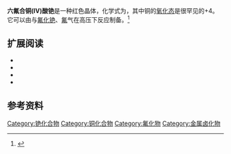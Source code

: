 {{Short description|Chemical compound with +4 oxidized copper}}
{{Chembox
<!-- Images -->
| ImageFile = CCs2CuF6.svg
| ImageSize = 
| ImageAlt = 
<!-- Names -->
| IUPACName = 
| OtherNames =
<!-- Sections -->
| Section1 = {{Chembox Identifiers
| CASNo = 43070-30-0
| CASNo_Ref = {{cascite|correct|CAS}}
| PubChem = 
| SMILES = [Cs+].[Cs+].F[Cu-2](F)(F)(F)(F)F
| StdInChI=1S/2Cs.Cu.6FH/h;;;6*1H/q2*+1;+4;;;;;;/p-6
| StdInChIKey=JSYFPWMRKBASLN-UHFFFAOYSA-H
  }}
| Section2 = {{Chembox Properties
|Cs=2|Cu=1|F=6
| Appearance =红橙色固体<ref>{{Cite book | title = Dictionary of Inorganic Compounds | url = https://archive.org/details/dictionaryofinor0004unse | page = 3100 | editor = Jane E. Macintyre | publisher = CRC Press | date = 1992 | isbn = 9780412301209}}</ref>
| Density = 
| MeltingPt = 
| BoilingPt = 
| Solubility = 
  }}
| Section3 = {{Chembox Hazards
| MainHazards = 
| FlashPt = 
| AutoignitionPt = 
  }}
}}
'''六氟合铜(IV)酸铯'''是一种红色晶体，化学式为{{chem|Cs|2|CuF|6}}，其中铜的[[氧化态|氧化态]]是很罕见的+4。它可以由{{chem|CsCuCl|3}}与[[氟化铯|氟化铯]]、[[氟|氟]]气在高压下反应制备。<ref>{{cite book |author=Mary Eagleson|authorlink= |coauthors= |title=Concise encyclopedia chemistry|year=1994|url=https://archive.org/details/conciseencyclope00eagl|publisher=Walter de Gruyter |location= |isbn=3-11-011451-8 }}</ref>

== 扩展阅读 ==
{{refbegin}}
*{{cite journal | doi = 10.1002/ange.19730851312 | title = Vierwertiges Kupfer: Cs<sub>2</sub>[CuF<sub>6</sub>] | year = 1973 | last1 = Harnischmacher | first1 = Werner | last2 = Hoppe | first2 = Rudolf | authorlink2 =Rudolf Hoppe| journal = Angewandte Chemie | volume = 85 | issue = 13 | pages = 590}}
*{{cite journal | doi = 10.1002/ange.19870991105 | title = Fluoride mit Kupfer, Silber, Gold und Palladium | year = 1987 | last1 = Müller | first1 = Bernd G. | journal = Angewandte Chemie | volume = 99 | issue = 11 | pages = 1120}}
*{{cite journal | doi = 10.1023/B:RUCO.0000003432.39025.cc | title = Complexes of Copper in Unstable Oxidation States | year = 2003 | last1 = Popova | first1 = T. V. | last2 = Aksenova | first2 = N. V. | journal = Russian Journal of Coordination Chemistry | volume = 29 | issue = 11 | pages = 743 }}
*{{cite journal | doi = 10.1016/S0022-1139(00)81198-7 | title = Some physical properties of d-transition metal fluorides in unusual oxidation states | year = 1984 | last1 = Grannec | first1 = J | journal = Journal of Fluorine Chemistry | volume = 25 | pages = 83 }}
{{refend}}

== 参考资料 ==
{{reflist}}

{{无机化合物小作品}}
{{銫化合物}}
{{铜化合物}}

[[Category:铯化合物|Category:铯化合物]]
[[Category:铜化合物|Category:铜化合物]]
[[Category:氟化物|Category:氟化物]]
[[Category:金属卤化物|Category:金属卤化物]]